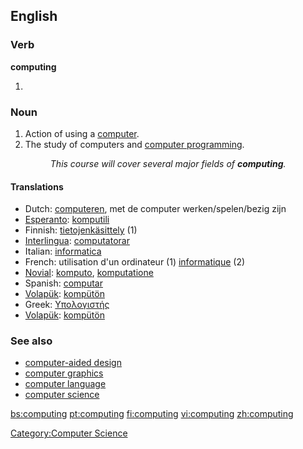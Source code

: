 ==English==

===Verb===
'''computing'''
# {{present participle of|compute}}

===Noun===
{{wikipedia}}{{en-noun|-}}

# Action of using a [[computer]].
# The study of computers and [[computer programming]].
#:''This course will cover several major fields of '''computing'''.''

====Translations====
{{rfc-trans}}
*Dutch: [[computeren]], met de computer werken/spelen/bezig zijn
*[[Esperanto]]: [[komputili]]
*Finnish: [[tietojenkäsittely]] (1)
*[[Interlingua]]: [[computatorar]]
*Italian: [[informatica]]
*French: utilisation d'un ordinateur (1) [[informatique]] (2)
*[[Novial]]: [[komputo]], [[komputatione]]
*Spanish: [[computar]]
*[[Volapük]]: [[kompütön]]
*Greek: [[Υπολογιστής]]
*[[Volapük]]: [[kompütön]]

===See also===
*[[computer-aided design]]
*[[computer graphics]]
*[[computer language]]
*[[computer science]]

[[Category:Computer Science]]

[[bs:computing]]
[[pt:computing]]
[[fi:computing]]
[[vi:computing]]
[[zh:computing]]